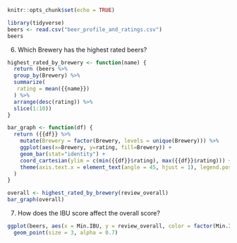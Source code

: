 
```r
knitr::opts_chunk$set(echo = TRUE)
```

```r
library(tidyverse)
beers <- read.csv("beer_profile_and_ratings.csv")
beers
```
6. Which Brewery has the highest rated beers?
```r
highest_rated_by_brewery <- function(name) {
  return (beers %>% 
  group_by(Brewery) %>% 
  summarize(
   rating = mean({{name}})
  ) %>%
  arrange(desc(rating)) %>%
  slice(1:10))
}

bar_graph <- function(df) {
  return ({{df}} %>%
    mutate(Brewery = factor(Brewery, levels = unique(Brewery))) %>%
    ggplot(aes(x=Brewery, y=rating, fill=Brewery)) +
    geom_bar(stat="identity") +
    coord_cartesian(ylim = c(min({{df}}$rating), max({{df}}$rating))) +
    theme(axis.text.x = element_text(angle = 45, hjust = 1), legend.position = "none")
  )
}

overall <- highest_rated_by_brewery(review_overall)
bar_graph(overall)
```



7. How does the IBU score affect the overall score?
```r
ggplot(beers, aes(x = Min.IBU, y = review_overall, color = factor(Min.IBU))) +
  geom_point(size = 3, alpha = 0.7)
```

